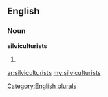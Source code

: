 ==English==

===Noun===
'''silviculturists'''

# {{plural of|[[silviculturist]]}}

[[Category:English plurals]]

[[ar:silviculturists]]
[[my:silviculturists]]